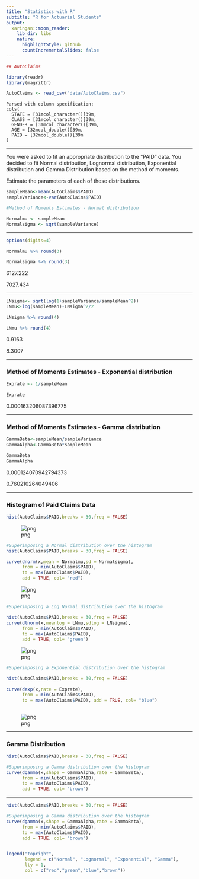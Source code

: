 ```yaml
---
title: "Statistics with R"
subtitle: "R for Actuarial Students"
output:
  xaringan::moon_reader:
    lib_dir: libs
    nature:
      highlightStyle: github
      countIncrementalSlides: false
---
```



```r
## AutoClaims

library(readr)
library(magrittr)

AutoClaims <- read_csv("data/AutoClaims.csv")


```

    Parsed with column specification:
    cols(
      STATE = [31mcol_character()[39m,
      CLASS = [31mcol_character()[39m,
      GENDER = [31mcol_character()[39m,
      AGE = [32mcol_double()[39m,
      PAID = [32mcol_double()[39m
    )

---

\subsection*{Exercise 5}

You were asked to fit an appropriate distribution to the “PAID” data. 
You decided to fit Normal distribution, Lognormal distribution, Exponential distribution and Gamma Distribution based on the method of moments.


Estimate the parameters of each of these distributions.



```r
sampleMean<-mean(AutoClaims$PAID)
sampleVariance<-var(AutoClaims$PAID)

#Method of Moments Estimates - Normal distribution

Normalmu <- sampleMean
Normalsigma <- sqrt(sampleVariance)
```


---

```r
options(digits=4)

Normalmu %>% round(3)

Normalsigma %>% round(3)


```

6127.222



7027.434


---

\subsection*{Method of Moments Estimates - Log Normal distribution}



```r
LNsigma<- sqrt(log(1+sampleVariance/sampleMean^2))
LNmu<-log(sampleMean)-LNsigma^2/2

LNsigma %>% round(4)

LNmu %>% round(4)

```


0.9163



8.3007


---

### Method of Moments Estimates - Exponential distribution


```r
Exprate <- 1/sampleMean

Exprate


```


0.000163206087396775

---

### Method of Moments Estimates - Gamma distribution


```r
GammaBeta<-sampleMean/sampleVariance
GammaAlpha<-GammaBeta*sampleMean

GammaBeta
GammaAlpha


```


0.000124070942794373



0.760210264049406


---

### Histogram of Paid Claims Data


```r
hist(AutoClaims$PAID,breaks = 30,freq = FALSE)
```


![png](output_10_0.png)



```r
#Superimposing a Normal distribution over the histogram
hist(AutoClaims$PAID,breaks = 30,freq = FALSE)

curve(dnorm(x,mean = Normalmu,sd = Normalsigma),
      from = min(AutoClaims$PAID), 
      to = max(AutoClaims$PAID), 
      add = TRUE, col= "red")

```


![png](output_11_0.png)



```r
#Superimposing a Log Normal distribution over the histogram

hist(AutoClaims$PAID,breaks = 30,freq = FALSE)
curve(dlnorm(x,meanlog = LNmu,sdlog = LNsigma),
      from = min(AutoClaims$PAID), 
      to = max(AutoClaims$PAID), 
      add = TRUE, col= "green")

```


![png](output_12_0.png)



```r
#Superimposing a Exponential distribution over the histogram

hist(AutoClaims$PAID,breaks = 30,freq = FALSE)

curve(dexp(x,rate = Exprate),
      from = min(AutoClaims$PAID), 
      to = max(AutoClaims$PAID), add = TRUE, col= "blue")



```


![png](output_13_0.png)

---


### Gamma Distribution


```r
hist(AutoClaims$PAID,breaks = 30,freq = FALSE)

#Superimposing a Gamma distribution over the histogram
curve(dgamma(x,shape = GammaAlpha,rate = GammaBeta),
      from = min(AutoClaims$PAID), 
      to = max(AutoClaims$PAID), 
      add = TRUE, col= "brown")


```




---

```r
hist(AutoClaims$PAID,breaks = 30,freq = FALSE)

#Superimposing a Gamma distribution over the histogram
curve(dgamma(x,shape = GammaAlpha,rate = GammaBeta),
      from = min(AutoClaims$PAID), 
      to = max(AutoClaims$PAID), 
      add = TRUE, col= "brown")


legend("topright",
       legend = c("Normal", "Lognormal", "Exponential", "Gamma"),
       lty = 1, 
       col = c("red","green","blue","brown"))

```
